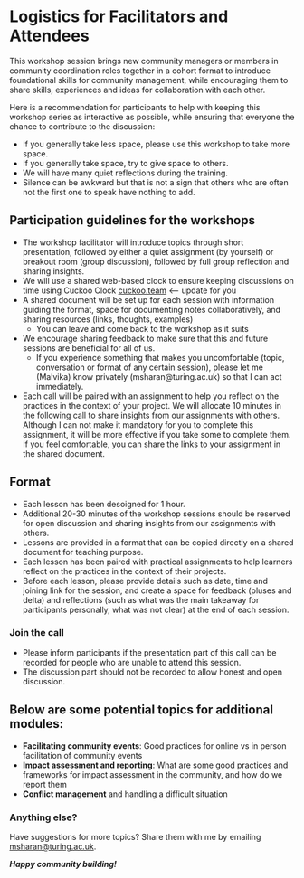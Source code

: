 # Logistics for Facilitators and Attendees

This workshop session brings new community managers or members in community coordination roles together in a cohort format to introduce foundational skills for community management, while encouraging them to share skills, experiences and ideas for collaboration with each other.
    
Here is a recommendation for participants to help with keeping this workshop series as interactive as possible, while ensuring that everyone the chance to contribute to the discussion:

- If you generally take less space, please use this workshop to take more space.
- If you generally take space, try to give space to others. 
- We will have many quiet reflections during the training.
- Silence can be awkward but that is not a sign that others who are often not the first one to speak have nothing to add.

## Participation guidelines for the workshops

* The workshop facilitator will introduce topics through short presentation, followed by either a quiet assignment (by yourself) or breakout room (group discussion), followed by full group reflection and sharing insights.
* We will use a shared web-based clock to ensure keeping discussions on time using Cuckoo Clock [cuckoo.team](https://cuckoo.team) <-- update for you
* A shared document will be set up for each session with information guiding the format, space for documenting notes collaboratively, and sharing resources (links, thoughts, examples)
  * You can leave and come back to the workshop as it suits
* We encourage sharing feedback to make sure that this and future sessions are beneficial for all of us.
  * If you experience something that makes you uncomfortable (topic, conversation or format of any certain session), please let me (Malvika) know privately (msharan@turing.ac.uk) so that I can act immediately.
* Each call will be paired with an assignment to help you reflect on the practices in the context of your project. We will allocate 10 minutes in the following call to share insights from our assignments with others. Although I can not make it mandatory for you to complete this assignment, it will be more effective if you take some to complete them. If you feel comfortable, you can share the links to your assignment in the shared document.

## Format

- Each lesson has been desoigned for 1 hour.
- Additional 20-30 minutes of the workshop sessions should be reserved for open discussion and sharing insights from our assignments with others.
- Lessons are provided in a format that can be copied directly on a shared document for teaching purpose. 
- Each lesson has been paired with practical assignments to help learners reflect on the practices in the context of their projects.
- Before each lesson, please provide details such as date, time and joining link for the session, and create a space for feedback (pluses and delta) and reflections (such as what was the main takeaway for participants personally, what was not clear) at the end of each session.

### Join the call

- Please inform participants if the presentation part of this call can be recorded for people who are unable to attend this session.
- The discussion part should not be recorded to allow honest and open discussion.

## Below are some potential topics for additional modules:

- **Facilitating community events**: Good practices for online vs in person facilitation of community events
- **Impact assessment and reporting**: What are some good practices and frameworks for impact assessment in the community, and how do we report them
- **Conflict management** and handling a difficult situation

### Anything else?

Have suggestions for more topics? Share them with me by emailing [msharan@turing.ac.uk](mailto:msharan@turing.ac.uk).

***Happy community building!***